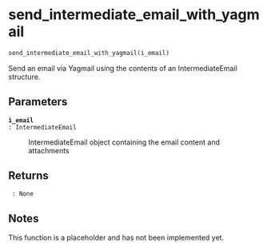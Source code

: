 # send_intermediate_email_with_yagmail { #emailer_lib.send_intermediate_email_with_yagmail }

```python
send_intermediate_email_with_yagmail(i_email)
```

Send an email via Yagmail using the contents of an IntermediateEmail structure.

## Parameters {.doc-section .doc-section-parameters}

<code>[**i_email**]{.parameter-name} [:]{.parameter-annotation-sep} [IntermediateEmail]{.parameter-annotation}</code>

:   IntermediateEmail object containing the email content and attachments

## Returns {.doc-section .doc-section-returns}

<code>[]{.parameter-name} [:]{.parameter-annotation-sep} [None]{.parameter-annotation}</code>

:   

## Notes {.doc-section .doc-section-notes}

This function is a placeholder and has not been implemented yet.